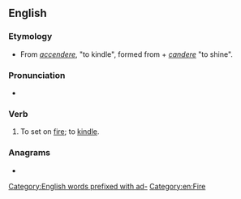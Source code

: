 ==English==

===Etymology===
* From {{etyl|la|en}} ''[[accendere]]'', "to kindle", formed from ''{{m|la|ad-}}'' + ''[[candere]]'' "to shine".

===Pronunciation===
* {{IPA|[ækˈsɛnd]|lang=en}}

===Verb===
{{en-verb}}

# {{lb|en|transitive|obsolete}} To set on [[fire]]; to [[kindle]].

===Anagrams===
* {{anagrams|en|Deccan}}

[[Category:English words prefixed with ad-]]
[[Category:en:Fire]]